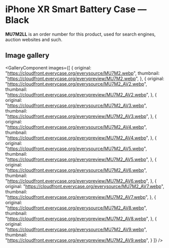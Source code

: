 
# iPhone XR Smart Battery Case — Black

<Callout type='info' emoji='👉🏻'>**MU7M2LL** is an order number for this product, used for search engines, auction websites and such.</Callout>

## Image gallery

<GalleryComponent
    images={[
      {
        original: "https://cloudfront.everycase.org/everysource/MU7M2.webp",
        thumbnail: "https://cloudfront.everycase.org/everypreview/MU7M2.webp",
      },
      {
        original: "https://cloudfront.everycase.org/everysource/MU7M2_AV2.webp",
        thumbnail: "https://cloudfront.everycase.org/everypreview/MU7M2_AV2.webp",
      },
      {
        original: "https://cloudfront.everycase.org/everysource/MU7M2_AV3.webp",
        thumbnail: "https://cloudfront.everycase.org/everypreview/MU7M2_AV3.webp",
      },
      {
        original: "https://cloudfront.everycase.org/everysource/MU7M2_AV4.webp",
        thumbnail: "https://cloudfront.everycase.org/everypreview/MU7M2_AV4.webp",
      },
      {
        original: "https://cloudfront.everycase.org/everysource/MU7M2_AV5.webp",
        thumbnail: "https://cloudfront.everycase.org/everypreview/MU7M2_AV5.webp",
      },
      {
        original: "https://cloudfront.everycase.org/everysource/MU7M2_AV6.webp",
        thumbnail: "https://cloudfront.everycase.org/everypreview/MU7M2_AV6.webp",
      },
      {
        original: "https://cloudfront.everycase.org/everysource/MU7M2_AV7.webp",
        thumbnail: "https://cloudfront.everycase.org/everypreview/MU7M2_AV7.webp",
      },
      {
        original: "https://cloudfront.everycase.org/everysource/MU7M2_AV8.webp",
        thumbnail: "https://cloudfront.everycase.org/everypreview/MU7M2_AV8.webp",
      },
      {
        original: "https://cloudfront.everycase.org/everysource/MU7M2_AV9.webp",
        thumbnail: "https://cloudfront.everycase.org/everypreview/MU7M2_AV9.webp",
      }
    ]}
  />
